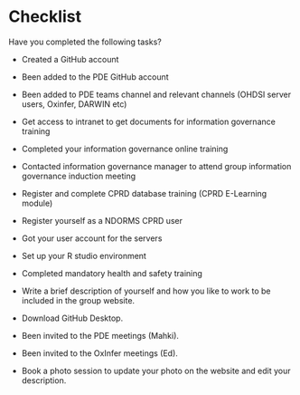 # Checklist {#sec-checklist}

Have you completed the following tasks?

-   Created a GitHub account

-   Been added to the PDE GitHub account

-   Been added to PDE teams channel and relevant channels (OHDSI server users, Oxinfer, DARWIN etc)

-   Get access to intranet to get documents for information governance training

-   Completed your information governance online training

-   Contacted information governance manager to attend group information governance induction meeting

-   Register and complete CPRD database training (CPRD E-Learning module)

-   Register yourself as a NDORMS CPRD user

-   Got your user account for the servers

-   Set up your R studio environment

-   Completed mandatory health and safety training

-   Write a brief description of yourself and how you like to work to be included in the group website.

-   Download GitHub Desktop.

-   Been invited to the PDE meetings (Mahki).

-   Been invited to the OxInfer meetings (Ed).

-   Book a photo session to update your photo on the website and edit your description.
